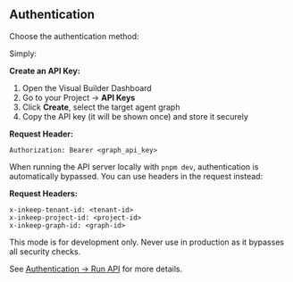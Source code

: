 ## Authentication

Choose the authentication method:

<Tabs>
<Tab title="Using API Key">

Simply:

**Create an API Key:**
1. Open the Visual Builder Dashboard
2. Go to your Project → **API Keys**
3. Click **Create**, select the target agent graph
4. Copy the API key (it will be shown once) and store it securely

**Request Header:**
```http
Authorization: Bearer <graph_api_key>
```
</Tab>

<Tab title="Without API key">

When running the API server locally with `pnpm dev`, authentication is automatically bypassed. You can use headers in the request instead:

**Request Headers:**
```http
x-inkeep-tenant-id: <tenant-id>
x-inkeep-project-id: <project-id>
x-inkeep-graph-id: <graph-id>
```

<Warning>
This mode is for development only. Never use in production as it bypasses all security checks.
</Warning>

</Tab>

</Tabs>

See [Authentication → Run API](/api-reference/authentication/run-api) for more details.